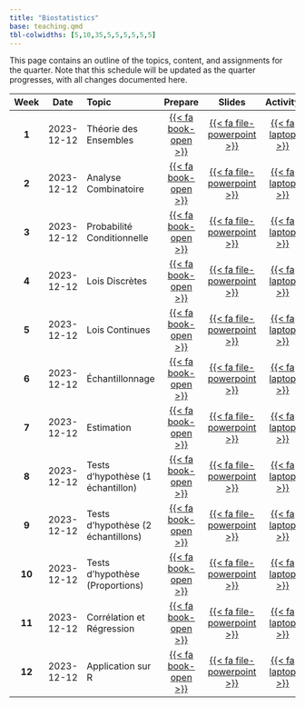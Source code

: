 ```yaml
---
title: "Biostatistics"
base: teaching.qmd
tbl-colwidths: [5,10,35,5,5,5,5,5,5]
---
```


This page contains an outline of the topics, content, and assignments for the quarter. Note that this schedule will be updated as the quarter progresses, with all changes documented here.

::: column-screen-inset
| **Week** | **Date** | **Topic** | **Prepare** | **Slides** | **Activity** | **Lab** |
|:---------:|:---------:|:---------|:---------:|:---------:|:---------:|:---------:|
|  **1**   |    2023-12-12      |     Théorie des Ensembles      |      [{{< fa book-open >}}]()       |     [{{< fa file-powerpoint >}}](slides/theorie_des_ensembles.qmd "Théorie des Ensembles")       |      [{{< fa laptop >}}]()        |    [{{< fa clipboard >}}]()     |
|  **2**   |    2023-12-12      |     Analyse Combinatoire      |       [{{< fa book-open >}}]()      |     [{{< fa file-powerpoint >}}](slides/analyse_combinatoire.qmd "Analyse Combinatoire")      |       [{{< fa laptop >}}]()       |    [{{< fa clipboard >}}]()     |
|  **3**   |    2023-12-12      |     Probabilité Conditionnelle      |       [{{< fa book-open >}}]()      |     [{{< fa file-powerpoint >}}](slides/probabilite_conditionnelle.qmd "Probabilité Conditionnelle")       |       [{{< fa laptop >}}]()       |     [{{< fa clipboard >}}]()    |
|  **4**   |    2023-12-12      |     Lois Discrètes      |      [{{< fa book-open >}}]()       |     [{{< fa file-powerpoint >}}]()       |      [{{< fa laptop >}}]()        |     [{{< fa clipboard >}}]()    |
|  **5**   |    2023-12-12      |     Lois Continues      |      [{{< fa book-open >}}]()       |     [{{< fa file-powerpoint >}}]()       |      [{{< fa laptop >}}]()        |     [{{< fa clipboard >}}]()    |
|  **6**   |    2023-12-12      |     Échantillonnage      |      [{{< fa book-open >}}]()       |     [{{< fa file-powerpoint >}}]()       |      [{{< fa laptop >}}]()        |     [{{< fa clipboard >}}]()    |
|  **7**   |    2023-12-12      |     Estimation      |      [{{< fa book-open >}}]()       |     [{{< fa file-powerpoint >}}]()       |      [{{< fa laptop >}}]()        |     [{{< fa clipboard >}}]()    |
|  **8**   |    2023-12-12      |     Tests d'hypothèse (1 échantillon)      |      [{{< fa book-open >}}]()       |     [{{< fa file-powerpoint >}}]()       |      [{{< fa laptop >}}]()        |     [{{< fa clipboard >}}]()    |
|  **9**   |    2023-12-12      |     Tests d'hypothèse (2 échantillons)      |      [{{< fa book-open >}}]()       |     [{{< fa file-powerpoint >}}]()       |      [{{< fa laptop >}}]()        |     [{{< fa clipboard >}}]()    |
|  **10**  |    2023-12-12      |     Tests d'hypothèse (Proportions)      |      [{{< fa book-open >}}]()       |     [{{< fa file-powerpoint >}}]()       |      [{{< fa laptop >}}]()        |     [{{< fa clipboard >}}]()    |
|  **11**  |    2023-12-12      |     Corrélation et Régression      |      [{{< fa book-open >}}]()       |     [{{< fa file-powerpoint >}}]()       |      [{{< fa laptop >}}]()        |     [{{< fa clipboard >}}]()    |
|  **12**  |    2023-12-12      |     Application sur R      |      [{{< fa book-open >}}]()       |     [{{< fa file-powerpoint >}}]()       |      [{{< fa laptop >}}]()        |    [{{< fa clipboard >}}]()     |
:::
